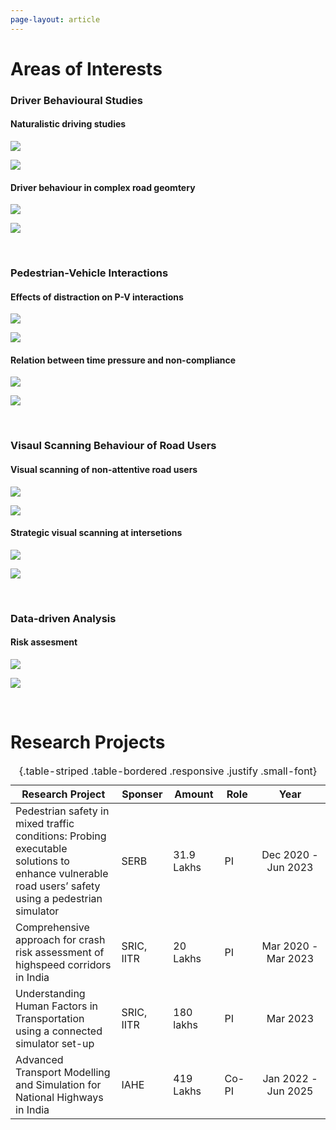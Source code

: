 ```yaml
---
page-layout: article
---
```


# Areas of Interests

### Driver Behavioural Studies

#### Naturalistic driving studies
::: {.grid}

::: {.g-col-5 .outline .row-1}
![](/assets/research/NDS3.jpg)
:::

::: {.g-col-7 .outline .row-1}
![](/assets/research/sensors_NDS.PNG)
:::
:::

#### Driver behaviour in complex road geomtery
::: {.grid}
::: {.g-col-6 .outline .row-1}
![](/assets/research/HILL1.jpg)
:::

::: {.g-col-6 .outline .row-1}
![](/assets/research/HILL2.jpg)
:::
:::

<br>

### Pedestrian-Vehicle Interactions
#### Effects of distraction on P-V interactions
::: {.grid}
::: {.g-col-6 .outline .row-1}
![](/assets/research/vul1.jpg)
:::

::: {.g-col-6 .outline .row-1}
![](/assets/research/vul2.jpg)
:::
:::

#### Relation between time pressure and non-compliance
::: {.grid}
::: {.g-col-6 .outline .row-1}
![](/assets/research/PVI_4.png)
:::

::: {.g-col-6 .outline .row-1}
![](/assets/research/PVI_2.png)
:::
:::

<br>

### Visaul Scanning Behaviour of Road Users
#### Visual scanning of non-attentive road users
::: {.grid}
::: {.g-col-6 .outline .row-1}
![](/assets/research/eye13.jpg)
:::

::: {.g-col-6 .outline .row-1}
![](/assets/research/eye12.jpg)
:::
:::

#### Strategic visual scanning at intersetions
::: {.grid}
::: {.g-col-6 .outline .row-1}
![](/assets/research/eye21.jpg)
:::

::: {.g-col-6 .outline .row-1}
![](/assets/research/eye22.jpg)
:::
:::

<br>

### Data-driven Analysis
#### Risk assesment
::: {.grid}
::: {.g-col-6 .outline .row-1}
![](/assets/research/stats1.JPG)
:::

::: {.g-col-6 .outline .row-1}
![](/assets/research/stats2.JPG)
:::
:::

<!-- #### Topic B
::: {.grid}
::: {.g-col-6 .outline .row-1}
![](/assets/research/stats1.JPG)
:::

::: {.g-col-6 .outline .row-1}
![](/assets/research/stats2.JPG)
:::
::: -->

<br>

# Research Projects

|Research Project|Sponser|Amount|Role|Year|
|------|---|---|--|:--:|
|Pedestrian safety in mixed traffic conditions: Probing executable solutions to enhance vulnerable road users’ safety using a pedestrian simulator | SERB|31.9 Lakhs |PI |Dec 2020 - Jun 2023|
|Comprehensive approach for crash risk assessment of highspeed corridors in India | SRIC, IITR| 20 Lakhs|PI  | Mar 2020 - Mar 2023|
|Understanding Human Factors in Transportation using a connected simulator set-up  | SRIC, IITR|180 lakhs|PI  | Mar 2023|
|Advanced Transport Modelling and Simulation for National Highways in India |IAHE|419 Lakhs|Co-PI|Jan 2022 - Jun 2025|

: {.table-striped .table-bordered .responsive .justify .small-font}
